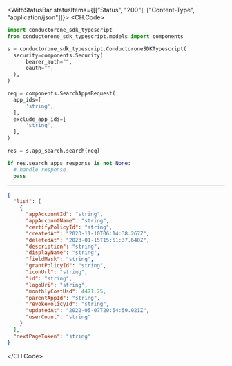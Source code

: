 

<WithStatusBar statusItems={[["Status", "200"], ["Content-Type", "application/json"]]}>
  <CH.Code>
  ```python Search.py
  import conductorone_sdk_typescript
from conductorone_sdk_typescript.models import components

s = conductorone_sdk_typescript.ConductoroneSDKTypescript(
    security=components.Security(
        bearer_auth="",
        oauth="",
    ),
)

req = components.SearchAppsRequest(
    app_ids=[
        'string',
    ],
    exclude_app_ids=[
        'string',
    ],
)

res = s.app_search.search(req)

if res.search_apps_response is not None:
    # handle response
    pass
  ```
  ---

  ```json Example Response
  {
    "list": [
      {
        "appAccountId": "string",
        "appAccountName": "string",
        "certifyPolicyId": "string",
        "createdAt": "2023-11-10T06:14:38.267Z",
        "deletedAt": "2023-01-15T15:51:37.640Z",
        "description": "string",
        "displayName": "string",
        "fieldMask": "string",
        "grantPolicyId": "string",
        "iconUrl": "string",
        "id": "string",
        "logoUri": "string",
        "monthlyCostUsd": 4471.25,
        "parentAppId": "string",
        "revokePolicyId": "string",
        "updatedAt": "2022-05-07T20:54:59.021Z",
        "userCount": "string"
      }
    ],
    "nextPageToken": "string"
  }
  ```
  </CH.Code>
</WithStatusBar>

